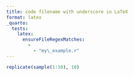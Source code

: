 ```yaml
---
title: code filename with underscore in LaTeX
format: latex
_quarto:
  tests:
    latex:
      ensureFileRegexMatches:
        - 
          - "my\_example.r"
---
```


```.r
replicate(sample(1:10), 10)
```
